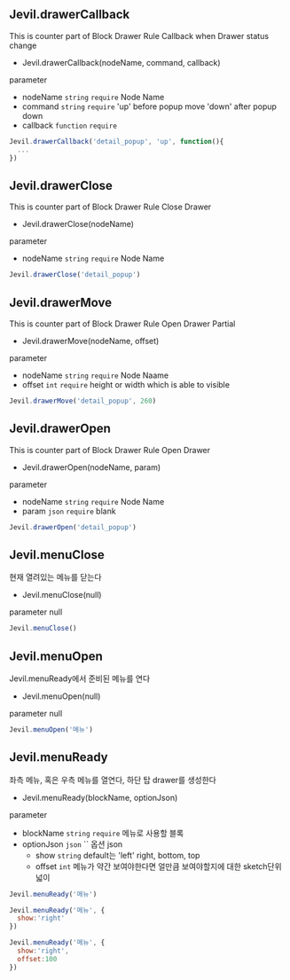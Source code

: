 
## Jevil.drawerCallback

This is counter part of Block Drawer Rule
Callback when Drawer status change

- Jevil.drawerCallback(nodeName, command, callback)

parameter

- nodeName `string` `require` Node Name
- command `string` `require` 'up' before popup move
'down' after popup down
- callback `function` `require` 


```js filename="Example code"
Jevil.drawerCallback('detail_popup', 'up', function(){
  ...
})
```




## Jevil.drawerClose

This is counter part of Block Drawer Rule
Close Drawer

- Jevil.drawerClose(nodeName)

parameter

- nodeName `string` `require` Node Name


```js filename="Example code"
Jevil.drawerClose('detail_popup')
```




## Jevil.drawerMove

This is counter part of Block Drawer Rule
Open Drawer Partial

- Jevil.drawerMove(nodeName, offset)

parameter

- nodeName `string` `require` Node Naame
- offset `int` `require` height or width which is able to visible


```js filename="Example code"
Jevil.drawerMove('detail_popup', 260)
```




## Jevil.drawerOpen

This is counter part of Block Drawer Rule
Open Drawer

- Jevil.drawerOpen(nodeName, param)

parameter

- nodeName `string` `require` Node Name
- param `json` `require` blank


```js filename="Example code"
Jevil.drawerOpen('detail_popup')
```




## Jevil.menuClose

현재 열려있는 메뉴를 닫는다

- Jevil.menuClose(null)

parameter
null


```js filename="Example code"
Jevil.menuClose()
```




## Jevil.menuOpen

Jevil.menuReady에서 준비된 메뉴를 연다

- Jevil.menuOpen(null)

parameter
null


```js filename="Example code"
Jevil.menuOpen('메뉴')
```




## Jevil.menuReady

좌측 메뉴, 혹은 우측 메뉴를 열연다, 하단 탑 drawer를 생성한다

- Jevil.menuReady(blockName, optionJson)

parameter

- blockName `string` `require` 메뉴로 사용할 블록
- optionJson `json` `` 옵션 json
    - show `string`  default는 'left'
right, bottom, top
    - offset `int`  메뉴가 약간 보여야한다면 얼만큼 보여야할지에 대한 sketch단위 넓이


```js filename="Example code"
Jevil.menuReady('메뉴')

Jevil.menuReady('메뉴', {
  show:'right'
})

Jevil.menuReady('메뉴', {
  show:'right',
  offset:100
})
```




